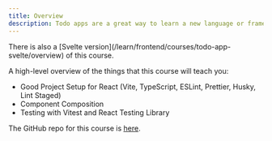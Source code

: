 ```yaml
---
title: Overview
description: Todo apps are a great way to learn a new language or framework. We teach this course with more than React.
---
```


<Callout type="info">
  There is also a [Svelte
  version](/learn/frontend/courses/todo-app-svelte/overview) of this course.
</Callout>

A high-level overview of the things that this course will teach you:

- Good Project Setup for React (Vite, TypeScript, ESLint, Prettier, Husky, Lint Staged)
- Component Composition
- Testing with Vitest and React Testing Library

The GitHub repo for this course is [here](https://github.com/Frontend-Hire/todo-app-react-tdd-typescript).
